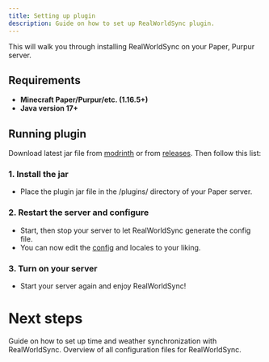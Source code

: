 ```yaml
---
title: Setting up plugin
description: Guide on how to set up RealWorldSync plugin.
---
```


This will walk you through installing RealWorldSync on your Paper, Purpur server.

## Requirements

- **Minecraft Paper/Purpur/etc. (1.16.5+)**
- **Java version 17+**

## Running plugin

Download latest jar file from [modrinth](https://modrinth.com/plugin/rws) or from [releases](https://github.com/BX-Team/RealWorldSync/releases/latest). Then follow this list:

### 1. Install the jar

- Place the plugin jar file in the /plugins/ directory of your Paper server.

### 2. Restart the server and configure

- Start, then stop your server to let RealWorldSync generate the config file.
- You can now edit the [config](/realworldsync/docs/config-files) and locales to your liking.

### 3. Turn on your server

- Start your server again and enjoy RealWorldSync!

# Next steps

<Cards>
    <Card title='Setting up time/weather sync' href='/realworldsync/guides/setting-up-weather-sync'>
        Guide on how to set up time and weather synchronization with RealWorldSync.
    </Card>
    <Card title='Config files' href='/realworldsync/docs/config-files'>
        Overview of all configuration files for RealWorldSync.
    </Card>
</Cards>
